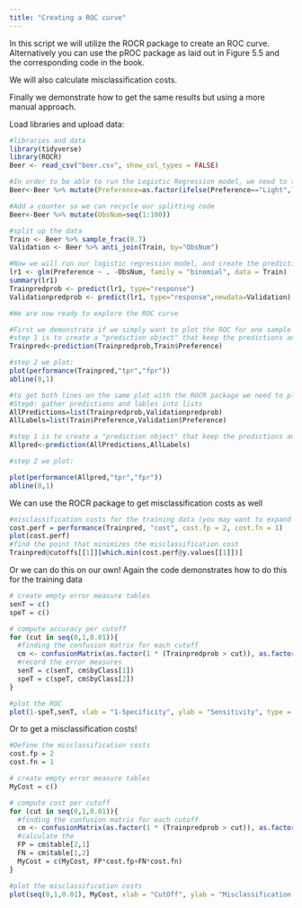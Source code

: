 ```yaml
---
title: "Creating a ROC curve"
---
```


In this script we will utilize the ROCR package to create an ROC curve. Alternatively you can use the pROC package as laid out in Figure 5.5 and the corresponding code in the book.

We will also calculate misclassification costs.

Finally we demonstrate how to get the same results but using a more manual approach.

Load libraries and upload data:
```r
#libraries and data
library(tidyverse)
library(ROCR)
Beer <- read_csv("beer.csv", show_col_types = FALSE)

#In order to be able to run the Logistic Regression model, we need to translate the preference into a binary variable, we will code the Preference as Light =1 and Regular = 0.
Beer<-Beer %>% mutate(Preference=as.factor(ifelse(Preference=="Light",1,0)))

#Add a counter so we can recycle our splitting code
Beer<-Beer %>% mutate(ObsNum=seq(1:100))

#split up the data
Train <- Beer %>% sample_frac(0.7) 
Validation <- Beer %>% anti_join(Train, by="ObsNum")

#Now we will run our logistic regression model, and create the predictions:
lr1 <- glm(Preference ~ . -ObsNum, family = "binomial", data = Train)
summary(lr1)
Trainpredprob <- predict(lr1, type="response")
Validationpredprob <- predict(lr1, type="response",newdata=Validation)

#We are now ready to explore the ROC curve

#First we demonstrate if we simply want to plot the ROC for one sample
#step 1 is to create a "prediction object" that keep the predictions and outcomes
Trainpred<-prediction(Trainpredprob,Train$Preference)

#step 2 we plot:
plot(performance(Trainpred,"tpr","fpr"))
abline(0,1)

#to get both lines on the same plot with the ROCR package we need to play a little trick
#Step0: gather predictions and lables into lists
AllPredictions=list(Trainpredprob,Validationpredprob)
AllLabels=list(Train$Preference,Validation$Preference)

#step 1 is to create a "prediction object" that keep the predictions and outcomes
Allpred<-prediction(AllPredictions,AllLabels)

#step 2 we plot:

plot(performance(Allpred,"tpr","fpr"))
abline(0,1)

```

We can use the ROCR package to get misclassification costs as well
```r
#misclassification costs for the training data (you may want to expand the code to the validaiton data!)
cost.perf = performance(Trainpred, "cost", cost.fp = 2, cost.fn = 1)
plot(cost.perf)
#find the point that minimizes the misclassification cost
Trainpred@cutoffs[[1]][which.min(cost.perf@y.values[[1]])]
```


Or we can do this on our own!
Again the code demonstrates how to do this for the training data

```r
# create empty error measure tables
senT = c()
speT = c()

# compute accuracy per cutoff
for (cut in seq(0,1,0.01)){
  #finding the confusion matrix for each cutoff
  cm <- confusionMatrix(as.factor(1 * (Trainpredprob > cut)), as.factor(Train$Preference),   positive = "1")
  #record the error measures
  senT = c(senT, cm$byClass[1])
  speT = c(speT, cm$byClass[2])
}

#plot the ROC
plot(1-speT,senT, xlab = "1-Specificity", ylab = "Sensitivity", type = "l", ylim = c(0, 1))


```

Or to get a misclassification costs!

```r
#Define the misclassification costs
cost.fp = 2 
cost.fn = 1

# create empty error measure tables
MyCost = c()

# compute cost per cutoff
for (cut in seq(0,1,0.01)){
  #finding the confusion matrix for each cutoff
  cm <- confusionMatrix(as.factor(1 * (Trainpredprob > cut)), as.factor(Train$Preference),positive = "1")
  #calculate the 
  FP = cm$table[2,1]
  FN = cm$table[1,2]
  MyCost = c(MyCost, FP*cost.fp+FN*cost.fn)
}

#plot the misclassification costs
plot(seq(0,1,0.01), MyCost, xlab = "CutOff", ylab = "Misclassification Costs",type = "l")


```